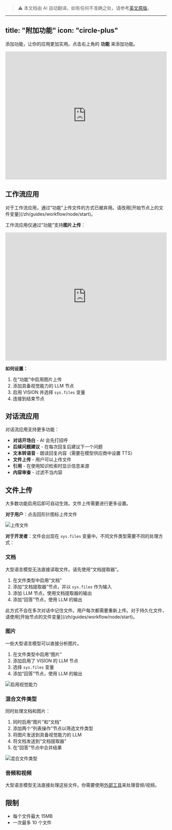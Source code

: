 > ⚠️ 本文档由 AI 自动翻译。如有任何不准确之处，请参考[英文原版](../../../../en/documentation/pages/build/additional-features.mdx)。

---
title: "附加功能"
icon: "circle-plus"
---

添加功能，让你的应用更加实用。点击右上角的 **功能** 来添加功能。

<iframe
  src="https://www.motionshot.app/walkthrough/6773d34ad27e58127b913945/embed?fullscreen=1&hideAsSteps=1&hideCopy=1&hideDownload=1&hideSteps=1"
  width="100%"
  height="400px"
  frameborder="0"
  allowfullscreen
></iframe>

## 工作流应用

<Info>
  对于工作流应用，通过“功能”上传文件的方式已被弃用。请改用[开始节点上的文件变量](/zh/guides/workflow/node/start)。
</Info>

工作流应用仅通过“功能”支持**图片上传**：

<iframe
  src="https://www.motionshot.app/walkthrough/6773d3d86a0c3ed534f24da9/embed?fullscreen=1&hideAsSteps=1&hideCopy=1&hideDownload=1&hideSteps=1"
  width="100%"
  height="400px"
  frameborder="0"
  allowfullscreen
></iframe>

**如何设置：**
1. 在“功能”中启用图片上传
2. 添加具备视觉能力的 LLM 节点
3. 启用 VISION 并选择 `sys.files` 变量
4. 连接到结束节点

## 对话流应用

对话流应用支持更多功能：

- **对话开场白** - AI 会先打招呼
- **后续问题建议** - 在每次回复后建议下一个问题
- **文本转语音** - 朗读回复内容（需要在模型供应商中设置 TTS）
- **文件上传** - 用户可以上传文件
- **引用** - 在使用知识检索时显示信息来源
- **内容审查** - 过滤不当内容

## 文件上传

大多数功能启用后即可自动生效。文件上传需要进行更多设置。

**对于用户**：点击回形针图标上传文件

![上传文件](https://assets-docs.dify.ai/dify-enterprise-mintlify/en/guides/workflow/b18af11da3f339c496193d9732906849.png)

**对于开发者**：文件会出现在 `sys.files` 变量中。不同文件类型需要不同的处理方式：

### 文档

大型语言模型无法直接读取文件。请先使用“文档提取器”。

1. 在文件类型中启用“文档”
2. 添加“文档提取器”节点，并以 `sys.files` 作为输入
3. 添加 LLM 节点，使用文档提取器的输出
4. 添加“回答”节点，使用 LLM 的输出

<Warning>
  此方式不会在多次对话中记住文件。用户每次都需要重新上传。对于持久化文件，请使用[开始节点的文件变量](/zh/guides/workflow/node/start)。
</Warning>

### 图片

一些大型语言模型可以直接分析图片。

1. 在文件类型中启用“图片”
2. 添加启用了 VISION 的 LLM 节点
3. 选择 `sys.files` 变量
4. 添加“回答”节点，使用 LLM 的输出

![启用视觉能力](https://assets-docs.dify.ai/dify-enterprise-mintlify/en/guides/workflow/3a3582bd9bc8ea94bbdbfeefe6a78571.png)

### 混合文件类型

同时处理文档和图片：

1. 同时启用“图片”和“文档”
2. 添加两个“列表操作”节点以筛选文件类型
3. 将图片发送到具备视觉能力的 LLM
4. 将文档发送到“文档提取器”
5. 在“回答”节点中合并结果

![混合文件类型](https://assets-docs.dify.ai/dify-enterprise-mintlify/en/guides/workflow/66471e8e67b2ede0c94bfa1cffeab834.png)

### 音频和视频

大型语言模型无法直接处理这些文件。你需要使用[外部工具](/zh/guides/extension/api-based-extension/external-data-tool)来处理音频/视频。

## 限制

- 每个文件最大 15MB
- 一次最多 10 个文件